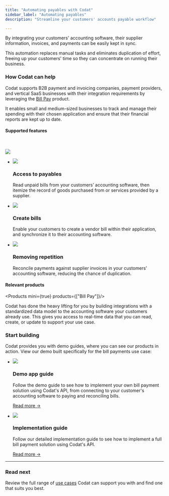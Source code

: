 ---
title: "Automating payables with Codat"
sidebar_label: "Automating payables"
description: "Streamline your customers' accounts payable workflow"

---


By integrating your customers' accounting software, their supplier information, invoices, and payments can be easily kept in sync. 

This automation replaces manual tasks and eliminates duplication of effort, freeing up your customers' time so they can concentrate on running their business.

### How Codat can help

Codat supports B2B payment and invoicing companies, payment providers, and vertical SaaS businesses with their integration requirements by leveraging the [Bill Pay](/payables/overview) product. 

It enables small and medium-sized businesses to track and manage their spending with their chosen application and ensure that their financial reports are kept up to date.

#### Supported features

<br />

![](/img/use-cases/summary-pages/d0c6b0b7-automating-payables.png)

<ul className="card-container col-3">
  <li className="card">
    <div className="header">
      <img src="/img/wp-icons/Coins.png" className="mini-icon" />
      <h3>Access to payables</h3>
    </div>
    <p>
      Read unpaid bills from your customers’ accounting software, then itemize the record of goods purchased from or services provided by a supplier.
    </p>
  </li>

  <li className="card">
    <div className="header">
      <img src="/img/wp-icons/Files.png" className="mini-icon" />
      <h3>Create bills</h3>
    </div>
    <p>
      Enable your customers to create a vendor bill within their application, and synchronize it to their accounting software.
    </p>
  </li>

  <li className="card">
    <div className="header">
      <img src="/img/wp-icons/Graph-1.png" className="mini-icon" />
      <h3>Removing repetition</h3>
    </div>
    <p>
      Reconcile payments against supplier invoices in your customers' accounting software, reducing the chance of duplication.
    </p>
  </li>


</ul>



#### Relevant products

<Products mini={true} products={["Bill Pay"]}/>
<br/>

Codat has done the heavy lifting for you by building integrations with a standardized data model to the accounting software your customers already use. This gives you access to real-time data that you can read, create, or update to support your use case.

### Start building

Codat provides you with demo guides, where you can see our products in action. View our demo built specifically for the bill payments use case:

<ul className="card-container">
  <li className="card">
    <div className="header">
      <img
        src="/img/wp-icons/Binoculars.png"
        className="mini-icon"
      />
      <h3>Demo app guide</h3>
    </div>
    <p>
      Follow the demo guide to see how to implement your own bill payment solution using Codat's API, from connecting to your customer's accounting software to paying and reconciling bills.
    </p>
    <p>
      <a href="/payables/guides/bill-pay/introduction">Read more →</a>
    </p>
  </li>
  <li className="card">
    <div className="header">
      <img
        src="/img/wp-icons/Financial-Services.png"
        className="mini-icon"
      />
      <h3>Implementation guide</h3>
    </div>
    <p>
      Follow our detailed implementation guide to see how to implement a full bill payment solution using Codat's API.
    </p>
    <p>
      <a href="/usecases/bill-pay/overview">Read more →</a>
    </p>
  </li>
</ul>

---

### Read next

Review the full range of [use cases](/usecases/overview) Codat can support you with and find one that suits you best.
